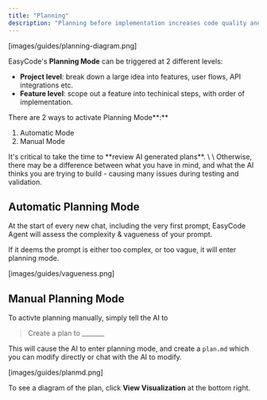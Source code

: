 ```yaml
---
title: "Planning"
description: "Planning before implementation increases code quality and prevents unnecessary errors."
---
```


[images/guides/planning-diagram.png]

EasyCode's **Planning Mode** can be triggered at 2 different levels:

- **Project level**: break down a large idea into features, user flows, API integrations etc. 
- **Feature level**: scope out a feature into techinical steps, with order of implementation. 

There are 2 ways to activate Planning Mode**:**

1. Automatic Mode
2. Manual Mode

<Tip>
  It's critical to take the time to **review AI generated plans**. \
  \
  Otherwise, there may be a difference between what you have in mind, and what the AI thinks you are trying to build - causing many issues during testing and validation. 
</Tip>

## Automatic Planning Mode

At the start of every new chat, including the very first prompt, EasyCode Agent will assess the complexity & vagueness of your prompt. 

If it deems the prompt is either too complex, or too vague, it will enter planning mode. 

[images/guides/vagueness.png]

## Manual Planning Mode

To activte planning manually, simply tell the AI to

> Create a plan to \______\_

This will cause the AI to enter planning mode, and create a `plan.md` which you can modify directly or chat with the AI to modify. 

[images/guides/planmd.png]

To see a diagram of the plan, click **View Visualization** at the bottom right. 